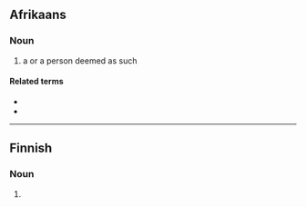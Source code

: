 ==Afrikaans==

===Noun===
{{af-noun|patete}}

# a {{l|en|pathetic}} {{l|en|person}} or a person deemed as such
#: {{ux|af|Jou '''pateet''', hoe het jy hom dit toegelaat?|t=You '''pathetic person''', how did you allow him that?}}

====Related terms====
* {{l|af|patetiek}}
* {{l|af|pateties}}

----

==Finnish==

===Noun===
{{head|fi|noun form}}

# {{fi-form of|patee|case=nominative|pl=plural}}